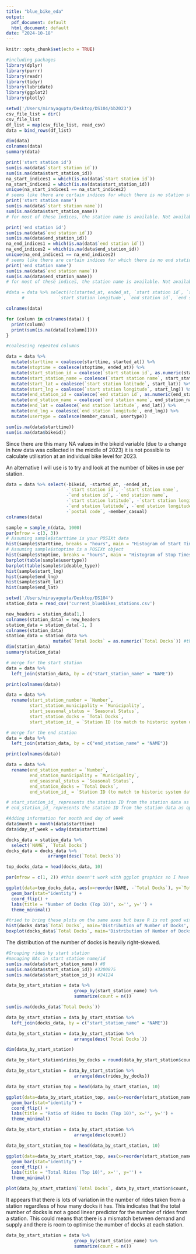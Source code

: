 ```yaml
---
title: "blue_bike_eda"
output:
  pdf_document: default
  html_document: default
date: "2024-10-18"
---
```


```r
knitr::opts_chunk$set(echo = TRUE)
```

```r
#including packages
library(dplyr)
library(purrr)
library(readr)
library(tidyr)
library(lubridate)
library(ggplot2)
library(plotly)
```

```r
setwd('/Users/mirayagupta/Desktop/DS104/bb2023')
csv_file_list = dir()
csv_file_list
df_list = map(csv_file_list, read_csv)
data = bind_rows(df_list)
```


```r
dim(data)
colnames(data)
summary(data)
```
```r
print('start station id')
sum(is.na(data$`start station id`))
sum(is.na(data$start_station_id))
na_start_indices1 = which(is.na(data$`start station id`))
na_start_indices2 = which(is.na(data$start_station_id))
unique(na_start_indices1 == na_start_indices2)
# seems like there are certain indices for which there is no station start id available
print('start station name')
sum(is.na(data$`start station name`))
sum(is.na(data$start_station_name))
# for most of these indices, the station name is available. Not available for 1060 rides. This can be imputed using latitude/longitude

print('end station id')
sum(is.na(data$`end station id`))
sum(is.na(data$end_station_id))
na_end_indices1 = which(is.na(data$`end station id`))
na_end_indices2 = which(is.na(data$end_station_id))
unique(na_end_indices1 == na_end_indices2)
# seems like there are certain indices for which there is no end station id available
print('end station name')
sum(is.na(data$`end station name`))
sum(is.na(data$end_station_name))
# for most of these indices, the station name is available. Not available for 21564 rides. This can be imputed using latitude/longitude

#data = data %>% select(!c(started_at, ended_at, `start station id`, `start station name`, `start station latitude`, 
      #             `start station longitude`, `end station id`, `end station name`, `end station latitude`, `end station longitude`))

colnames(data)

for (column in colnames(data)) {
  print(column)
  print(sum(is.na(data[[column]])))
}
```

```r
#coalescing repeated columns

data = data %>%
  mutate(starttime = coalesce(starttime, started_at)) %>%
  mutate(stoptime = coalesce(stoptime, ended_at)) %>%
  mutate(start_station_id = coalesce(`start station id`, as.numeric(start_station_id))) %>%
  mutate(start_station_name = coalesce(`start station name`, start_station_name)) %>%
  mutate(start_lat = coalesce(`start station latitude`, start_lat)) %>%
  mutate(start_lng = coalesce(`start station longitude`, start_lng)) %>%
  mutate(end_station_id = coalesce(`end station id`, as.numeric(end_station_id))) %>%
  mutate(end_station_name = coalesce(`end station name`, end_station_name)) %>%
  mutate(end_lat = coalesce(`end station latitude`, end_lat)) %>%
  mutate(end_lng = coalesce(`end station longitude`, end_lng)) %>%
  mutate(usertype = coalesce(member_casual, usertype))
```
```r
sum(is.na(data$starttime))
sum(is.na(data$bikeid))
```
Since there are this many NA values in the bikeid variable (due to a change in how data was collected in the middle of 2023) it is not possible to calculate utilisation at an individual bike level for 2023. 

An alternative I will use is to try and look at the number of bikes in use per station. 

```r
data = data %>% select(-bikeid, -started_at, -ended_at,
                       -`start station id`, -`start station name`, 
                       -`end station id`, -`end station name`,
                       -`start station latitude`, -`start station longitude`,
                       -`end station latitude`, -`end station longitude`,
                       -`postal code`, -member_casual)
colnames(data)
```

```r
sample = sample_n(data, 1000)
par(mfrow = c(3, 3))
# Assuming sample$starttime is your POSIXt data
hist(sample$starttime, breaks = "hours", main = "Histogram of Start Times", xlab = "Start Time", col = "lightblue")
# Assuming sample$stoptime is a POSIXt object
hist(sample$stoptime, breaks = "hours", main = "Histogram of Stop Times", xlab = "Stop Time", col = "lightgreen")
barplot(table(sample$usertype))
barplot(table(sample$rideable_type))
hist(sample$start_lng)
hist(sample$end_lng)
hist(sample$start_lat)
hist(sample$end_lat)
```

```r
setwd('/Users/mirayagupta/Desktop/DS104')
station_data = read_csv('current_bluebikes_stations.csv')
```


```r
new_headers = station_data[1,]
colnames(station_data) = new_headers
station_data = station_data[-1, ]
colnames(station_data)
station_data = station_data %>%
                  mutate(`Total Docks` = as.numeric(`Total Docks`)) #this is coded as a character
dim(station_data)
summary(station_data)
```


```r

# merge for the start station
data = data %>%
  left_join(station_data, by = c("start_station_name" = "NAME")) 

print(colnames(data))

data = data %>%
  rename(start_station_number = `Number`,
         start_station_municipality = `Municipality`,
         start_seasonal_status = `Seasonal Status`, 
         start_station_docks = `Total Docks`, 
         start_station_id_ = `Station ID (to match to historic system data)`)

# merge for the end station
data = data %>%
  left_join(station_data, by = c("end_station_name" = "NAME"))

print(colnames(data))

data = data %>%
  rename(end_station_number = `Number`,
         end_station_municipality = `Municipality`,
         end_seasonal_status = `Seasonal Status`, 
         end_station_docks = `Total Docks`, 
         end_station_id_ = `Station ID (to match to historic system data)`)

# start_station_id_ represents the station ID from the station data as opposed to the ride data
# end_station_id_ represents the station ID from the station data as opposed to the ride data
```
```r
#Adding information for month and day of week
data$month = month(data$starttime)
data$day_of_week = wday(data$starttime)
```

```r
docks_data = station_data %>%
  select(`NAME`, `Total Docks`)
docks_data = docks_data %>%
                arrange(desc(`Total Docks`))

top_docks_data = head(docks_data, 10)

par(mfrow = c(1, 2)) #this doesn't work with ggplot graphics so I have to find another way to arrange them

ggplot(data=top_docks_data, aes(x=reorder(NAME, -`Total Docks`), y=`Total Docks`)) +
  geom_bar(stat="identity") + 
  coord_flip() + 
  labs(title = "Number of Docks (Top 10)", x='', y='') + 
  theme_minimal()

#tried to bring these plots on the same axes but base R is not good with that 
hist(docks_data$`Total Docks`, main='Distribution of Number of Docks', xlab='', ylab='')
boxplot(docks_data$`Total Docks`, main='Distribution of Number of Docks', horizontal=TRUE)
```
The distribution of the number of docks is heavily right-skewed. 
```r
#Grouping rides by start station
#managing NAs in start station name/id
sum(is.na(data$start_station_name)) #8
sum(is.na(data$start_station_id)) #3200875
sum(is.na(data$start_station_id_)) #24124

data_by_start_station = data %>%
                          group_by(start_station_name) %>%
                          summarize(count = n())

sum(is.na(docks_data$`Total Docks`))

data_by_start_station = data_by_start_station %>%
  left_join(docks_data, by = c("start_station_name" = "NAME")) 

data_by_start_station = data_by_start_station %>%
                          arrange(desc(`Total Docks`))

dim(data_by_start_station)

data_by_start_station$rides_by_docks = round(data_by_start_station$count/data_by_start_station$`Total Docks`)

data_by_start_station = data_by_start_station %>%
                          arrange(desc(rides_by_docks))

data_by_start_station_top = head(data_by_start_station, 10)

ggplot(data=data_by_start_station_top, aes(x=reorder(start_station_name, -rides_by_docks), y=`rides_by_docks`)) +
  geom_bar(stat="identity") + 
  coord_flip() + 
  labs(title = "Ratio of Rides to Docks (Top 10)", x='', y='') + 
  theme_minimal()

data_by_start_station = data_by_start_station %>%
                          arrange(desc(count))

data_by_start_station_top = head(data_by_start_station, 10)

ggplot(data=data_by_start_station_top, aes(x=reorder(start_station_name, -count), y=count)) +
  geom_bar(stat="identity") + 
  coord_flip() + 
  labs(title = "Total Rides (Top 10)", x='', y='') + 
  theme_minimal()

plot(data_by_start_station$`Total Docks`, data_by_start_station$count, xlab='Number of Docks at Station', ylab='Number of Rides from Station')
```
It appears that there is lots of variation in the number of rides taken from a station regardless of how many docks it has. This indicates that the total number of docks is not a good linear predictor for the number of rides from a station. This could means that there is a mismatch between demand and supply and there is room to optimise the number of docks at each station. 


```r
data_by_start_station = data %>%
                          group_by(start_station_name) %>%
                          summarize(count = n())
```